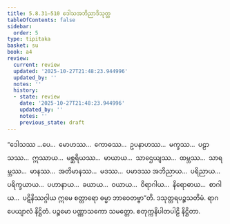 ```yaml
---
title: 5.8.31–510 ဒေါသအဘိညာဒိသုတ္တ
tableOfContents: false
sidebar:
  order: 5
type: tipitaka
basket: su
book: a4
review:
  current: review
  updated: '2025-10-27T21:48:23.944996'
  updated_by: ''
  notes: ''
  history:
  - state: review
    date: '2025-10-27T21:48:23.944996'
    updated_by: ''
    notes: ''
    previous_state: draft
---
```



<ReviewStatus review={frontmatter.review} showDetails={true} />

<HypothesisAnnotation frontmatter={frontmatter} />

<DynamicBreadcrumb />

<Division number="304–783" book="a4" e="ch" v="15">

<Paragraph number="1607" book="a4">
“ဒေါသဿ …ပေ…  မောဟဿ…  ကောဓဿ…  ဥပနာဟဿ…  မက္ခဿ…  ပဠာသဿ…  ဣဿာယ…  မစ္ဆရိယဿ…  မာယာယ…  သာဌေယျဿ…  ထမ္ဘဿ…  သာရမ္ဘဿ…  မာနဿ…  အတိမာနဿ…  မဒဿ…  ပမာဒဿ အဘိညာယ…  ပရိညာယ…  ပရိက္ခယာယ…  ပဟာနာယ…  ခယာယ…  ဝယာယ…  ဝိရာဂါယ…  နိရောဓာယ…  စာဂါယ…  ပဋိနိဿဂ္ဂါယ ဣမေ စတ္တာရော ဓမ္မာ ဘာဝေတဗ္ဗာ”တိ.

</Paragraph>
</Division>

<Paragraph number="1608" type="center" book="a4">
ဒသုတ္တရပဉ္စသတိမံ.



</Paragraph>

<Paragraph number="1609" type="center" book="a4">
ရာဂပေယျာလံ နိဋ္ဌိတံ.



</Paragraph>

<Paragraph number="1610" type="center" book="a4">
ပဉ္စမော ပဏ္ဏာသကော သမတ္တော.



</Paragraph>

<Paragraph number="1611" type="center" book="a4">
စတုက္ကနိပါတပါဠိ နိဋ္ဌိတာ.
</Paragraph>